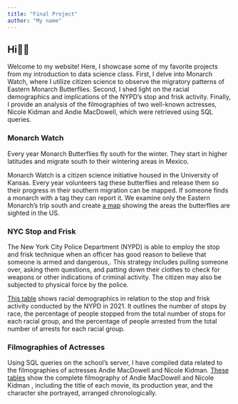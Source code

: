 ```yaml
---
title: "Final Project"
author: "My name"
---
```


## Hi🙋‍♀️

Welcome to my website! Here, I showcase some of my favorite projects from my introduction to data science class. First, I delve into Monarch Watch, where I utilize citizen science to observe the migratory patterns of Eastern Monarch Butterflies. Second, I shed light on the racial demographics and implications of the NYPD's stop and frisk activity. Finally, I provide an analysis of the filmographies of two well-known actresses, Nicole Kidman and Andie MacDowell, which were retrieved using SQL queries.

### Monarch Watch
Every year Monarch Butterflies fly south for the winter. They start in higher latitudes and migrate south to their wintering areas in Mexico.

Monarch Watch is a citizen science initiative housed in the University of Kansas. Every year volunteers tag these butterflies and release them so their progress in their southern migration can be mapped. If someone finds a monarch with a tag they can report it. We examine only the Eastern Monarch's trip south and create [a map](Examples/map_example.qmd) showing the areas the butterflies are sighted in the US.

### NYC Stop and Frisk
The New York City Police Department (NYPD) is able to employ the stop and frisk technique when an officer has good reason to believe that someone is armed and dangerous,. This strategy includes pulling someone over, asking them questions, and patting down their clothes to check for weapons or other indications of criminal activity. The citizen may also be subjected to physical force by the police.

[This table](Examples/data_wrangling.qmd) shows racial demographics in relation to the stop and frisk activity conducted by the NYPD in 2021. It outlines the number of stops by race, the percentage of people stopped from the total number of stops for each racial group, and the percentage of people arrested from the total number of arrests for each racial group.

### Filmographies of Actresses
Using SQL queries on the school's server, I have compiled data related to the filmographies of actresses Andie MacDowell and Nicole Kidman. [These tables](Examples/sql_example.qmd) show the complete filmography of Andie MacDowell and Nicole Kidman , including the title of each movie, its production year, and the character she portrayed, arranged chronologically.
